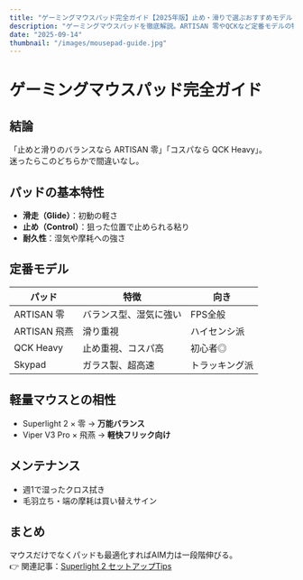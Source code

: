 ```yaml
---
title: "ゲーミングマウスパッド完全ガイド【2025年版】止め・滑りで選ぶおすすめモデル"
description: "ゲーミングマウスパッドを徹底解説。ARTISAN 零やQCKなど定番モデルの特徴と、軽量マウスとの相性、FPS向けおすすめ選び方をまとめました。"
date: "2025-09-14"
thumbnail: "/images/mousepad-guide.jpg"
---
```


# ゲーミングマウスパッド完全ガイド

## 結論
「止めと滑りのバランスなら ARTISAN 零」「コスパなら QCK Heavy」。  
迷ったらこのどちらかで間違いなし。

## パッドの基本特性
- **滑走（Glide）**：初動の軽さ  
- **止め（Control）**：狙った位置で止められる粘り  
- **耐久性**：湿気や摩耗への強さ  

## 定番モデル
| パッド | 特徴 | 向き |
|---|---|---|
| ARTISAN 零 | バランス型、湿気に強い | FPS全般 |
| ARTISAN 飛燕 | 滑り重視 | ハイセンシ派 |
| QCK Heavy | 止め重視、コスパ高 | 初心者◎ |
| Skypad | ガラス製、超高速 | トラッキング派 |

## 軽量マウスとの相性
- Superlight 2 × 零 → **万能バランス**  
- Viper V3 Pro × 飛燕 → **軽快フリック向け**

## メンテナンス
- 週1で湿ったクロス拭き  
- 毛羽立ち・端の摩耗は買い替えサイン  

## まとめ
マウスだけでなくパッドも最適化すればAIM力は一段階伸びる。  
👉 関連記事：[Superlight 2 セットアップTips](/blog/superlight2-setup)
